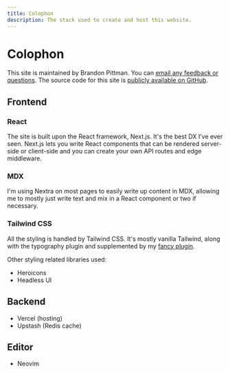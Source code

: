 ```yaml
---
title: Colophon
description: The stack used to create and host this website.
---
```


# Colophon

This site is maintained by Brandon Pittman. You can [email any feedback or questions](mailto:hey@blp.is). The source code for this site is [publicly available on GitHub](https://github.com/brandonpittman/site).

## Frontend

### React

The site is built upon the React framework, Next.js. It's the best DX I've ever seen. Next.js lets you write React components that can be rendered server-side or client-side and you can create your own API routes and edge middleware.

### MDX

I'm using Nextra on most pages to easily write up content in MDX, allowing me
to mostly just write text and mix in a React component or two if necessary.

### Tailwind CSS

All the styling is handled by Tailwind CSS. It's mostly vanilla Tailwind, along with the typography plugin and supplemented by my [fancy plugin][].

Other styling related libraries used:

- Heroicons
- Headless UI

## Backend

- Vercel (hosting)
- Upstash (Redis cache)

## Editor

- Neovim

[fancy plugin]: https://github.com/brandonpittman/tailwindcss-plugin-fancy
